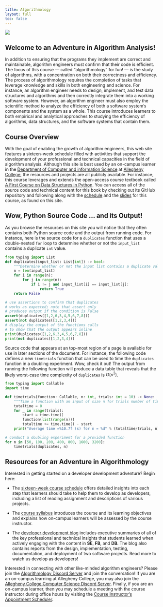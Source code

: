 ```yaml
---
title: Algorithmology
layout: full
toc: false
---
```


![](images/Algorithmology-Logo.svg){fig-align="center"}

## Welcome to an Adventure in Algorithm Analysis!

In addition to ensuring that the programs they implement are correct and
maintainable, algorithm engineers must confirm that their code is efficient.
The focus of this course --- called "algorithmology" for fun! --- is the study
of algorithms, with a concentration on both their correctness and efficiency.
The process of algorithmology requires the completion of tasks that leverage
knowledge and skills in both engineering and science. For instance, an
algorithm engineer needs to design, implement, and test data structures and
algorithms and then correctly integrate them into a working software system.
However, an algorithm engineer must also employ the scientific method to
analyze the efficiency of both a software system's components and the system as
a whole. This course introduces learners to both empirical and analytical
approaches to studying the efficiency of algorithms, data structures, and the
software systems that contain them.

## Course Overview

With the goal of enabling the growth of algorithm engineers, this web site
features a sixteen-week schedule filled with activities that support the
development of your professional and technical capacities in the field of
algorithm analysis. Although this site is best used by an on-campus learner in
the [Department of Computer and information
Science](https://www.cs.allegheny.edu/) at [Allegheny
College](https://www.allegheny.edu/), the resources and projects are all
publicly available. For instance, this course leverages and extends the
open-access course textbook called [A First Course on Data Structures in
Python](https://github.com/donsheehy/datastructures). You can access all of the
source code and technical content for this book by checking out its GitHub
repository and following along with the [schedule](schedule/index.qmd) and the
[slides](slides/index.qmd) for this course, as found on this site.

## Wow, Python Source Code ... and its Output!

As you browse the resources on this site you will notice that they often contains
both Python source code and the output from running code. For instance, here is
the source code for a `duplicates` function that uses a double-nested `for` loop
to determine whether or not the `input_list` contains a duplicate `int` value.

```python
from typing import List
def duplicates(input_list: List[int]) -> bool:
    """Determine whether or not the input list contains a duplicate value."""
    n = len(input_list)
    for i in range(n):
        for j in range(n):
            if i != j and input_list[i] == input_list[j]:
                return True
    return False

# use assertions to confirm that duplicates
# works as expected; note that assert only
# produces output if the condition is False
assert(duplicates([1,2,6,3,4,5,6,7,8]))
assert(not duplicates([1,2,3,4]))
# display the output of the functions calls
# to show that the output appears inline
print(duplicates([1,2,6,3,4,5,6,7,8]))
print(not duplicates([1,2,3,4]))
```

Source code that appears at an top-most region of a page is available for use in
later sections of the document. For instance, the following code defines a new
`timetrials` function that can be used to time the `duplicates` function in a
doubling experiment. Wow, check it out! The output from running the following
function will produce a data table that reveals that the likely worst-case time
complexity of `duplicates` is $O(n^2)$.

```python
from typing import Callable
import time

def timetrials(function: Callable, n: int, trials: int = 10) -> None:
    """Time a function with an input of size n for trials number of times."""
    totaltime = 0
    for _ in range(trials):
        start = time.time()
        function(list(range(n)))
        totaltime += time.time() - start
    print("Average time =%10.7f (s) for n = %d" % (totaltime/trials, n))

# conduct a doubling experiment for a provided function
for n in [50, 100, 200, 400, 800, 1600, 3200]:
    timetrials(duplicates, n)
```

## Resources for an Adventure in Algorithmology

Interested in getting started on a developer development adventure? Begin here:

- The [sixteen-week course schedule](./schedule/index.qmd) offers detailed
insights into each step that learners should take to help them to develop as
developers, including a list of reading assignment and descriptions of various
projects.

- The [course syllabus](./syllabus/index.qmd) introduces the course and its
learning objectives and explains how on-campus learners will be assessed by the
course instructor.

- The [developer development blog](./syllabus/index.qmd) includes executive
summaries of all of the key professional and technical insights that students
learned when actively engaging with the content in **SE**, **FB**, and **DB**.
The blog also contains reports from the design, implementation, testing,
documentation, and deployment of two software projects. Read more to watch us
develop as developers!

::: {.callout-note appearance="minimal" title="Algorithmology Community Resources"}

Interested in connecting with other like-minded algorithm engineers? Please join
the [Algorithmology Discord Server](https://discord.gg/phSQfB8bZx) and join the
conversation! If you are an on-campus learning at Allegheny College, you may
also join the [Allegheny College Computer Science Discord
Server](https://discord.gg/CS2h9kXzX6). Finally, if you are an on-campus
learner, then you may schedule a meeting with the course instructor during
office hours by visiting the [Course Instructor's Appointment
Scheduler](https://www.gregorykapfhammer.com/schedule/).

:::



